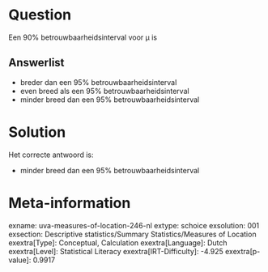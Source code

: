 Question
========

Een 90% betrouwbaarheidsinterval voor μ is


Answerlist
----------

* breder dan een 95% betrouwbaarheidsinterval
* even breed als een 95% betrouwbaarheidsinterval
* minder breed dan een 95% betrouwbaarheidsinterval

Solution
========

Het correcte antwoord is: 

* minder breed dan een 95% betrouwbaarheidsinterval

Meta-information
================
exname: uva-measures-of-location-246-nl
extype: schoice
exsolution: 001
exsection: Descriptive statistics/Summary Statistics/Measures of Location
exextra[Type]: Conceptual, Calculation
exextra[Language]: Dutch
exextra[Level]: Statistical Literacy
exextra[IRT-Difficulty]: -4.925
exextra[p-value]: 0.9917
